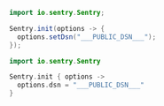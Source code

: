 ```java {tabTitle:"Java"}
import io.sentry.Sentry;

Sentry.init(options -> {
  options.setDsn("___PUBLIC_DSN___");
});
```

```kotlin {tabTitle:"Kotlin"}
import io.sentry.Sentry

Sentry.init { options ->
  options.dsn = "___PUBLIC_DSN___"
}
```
